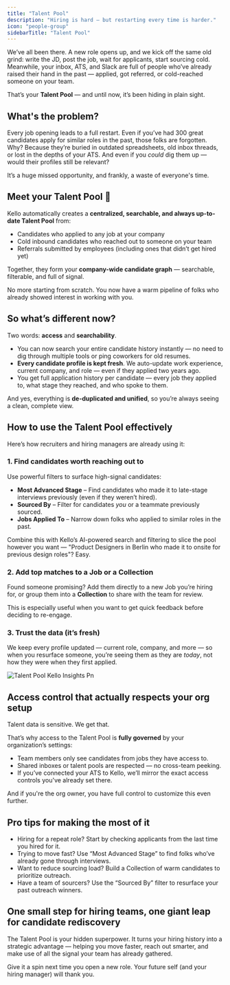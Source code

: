 ```yaml
---
title: "Talent Pool"
description: "Hiring is hard — but restarting every time is harder."
icon: "people-group"
sidebarTitle: "Talent Pool"
---
```


We’ve all been there. A new role opens up, and we kick off the same old grind: write the JD, post the job, wait for applicants, start sourcing cold. Meanwhile, your inbox, ATS, and Slack are full of people who’ve already raised their hand in the past — applied, got referred, or cold-reached someone on your team.

That’s your **Talent Pool** — and until now, it’s been hiding in plain sight.

## What's the problem?

Every job opening leads to a full restart. Even if you’ve had 300 great candidates apply for similar roles in the past, those folks are forgotten. Why? Because they’re buried in outdated spreadsheets, old inbox threads, or lost in the depths of your ATS. And even if you _could_ dig them up — would their profiles still be relevant?

It’s a huge missed opportunity, and frankly, a waste of everyone's time.

## Meet your Talent Pool 👋

Kello automatically creates a **centralized, searchable, and always up-to-date Talent Pool** from:

- Candidates who applied to any job at your company
- Cold inbound candidates who reached out to someone on your team
- Referrals submitted by employees (including ones that didn’t get hired yet)

Together, they form your **company-wide candidate graph** — searchable, filterable, and full of signal.

No more starting from scratch. You now have a warm pipeline of folks who already showed interest in working with you.

## So what’s different now?

Two words: **access** and **searchability**.

- You can now search your entire candidate history instantly — no need to dig through multiple tools or ping coworkers for old resumes.
- **Every candidate profile is kept fresh**. We auto-update work experience, current company, and role — even if they applied two years ago.
- You get full application history per candidate — every job they applied to, what stage they reached, and who spoke to them.

And yes, everything is **de-duplicated and unified**, so you’re always seeing a clean, complete view.

## How to use the Talent Pool effectively

Here’s how recruiters and hiring managers are already using it:

### 1. Find candidates worth reaching out to

Use powerful filters to surface high-signal candidates:

- **Most Advanced Stage** – Find candidates who made it to late-stage interviews previously (even if they weren’t hired).
- **Sourced By** – Filter for candidates _you_ or a teammate previously sourced.
- **Jobs Applied To** – Narrow down folks who applied to similar roles in the past.

Combine this with Kello’s AI-powered search and filtering to slice the pool however you want — "Product Designers in Berlin who made it to onsite for previous design roles"? Easy.

### 2. Add top matches to a Job or a Collection

Found someone promising? Add them directly to a new Job you’re hiring for, or group them into a **Collection** to share with the team for review.

This is especially useful when you want to get quick feedback before deciding to re-engage.

### 3. Trust the data (it’s fresh)

We keep every profile updated — current role, company, and more — so when you resurface someone, you’re seeing them as they are _today_, not how they were when they first applied.

![Talent Pool Kello Insights Pn](/images/talent_pool_kello_insights.png)

## Access control that actually respects your org setup

Talent data is sensitive. We get that.

That’s why access to the Talent Pool is **fully governed** by your organization’s settings:

- Team members only see candidates from jobs they have access to.
- Shared inboxes or talent pools are respected — no cross-team peeking.
- If you’ve connected your ATS to Kello, we’ll mirror the exact access controls you've already set there.

And if you're the org owner, you have full control to customize this even further.

## Pro tips for making the most of it

- Hiring for a repeat role? Start by checking applicants from the last time you hired for it.
- Trying to move fast? Use “Most Advanced Stage” to find folks who’ve already gone through interviews.
- Want to reduce sourcing load? Build a Collection of warm candidates to prioritize outreach.
- Have a team of sourcers? Use the “Sourced By” filter to resurface your past outreach winners.

## One small step for hiring teams, one giant leap for candidate rediscovery

The Talent Pool is your hidden superpower. It turns your hiring history into a strategic advantage — helping you move faster, reach out smarter, and make use of all the signal your team has already gathered.

Give it a spin next time you open a new role. Your future self (and your hiring manager) will thank you.